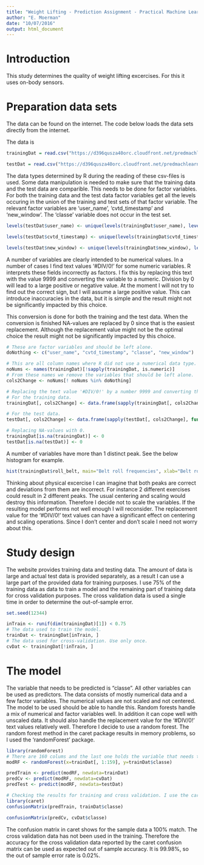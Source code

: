 ```yaml
---
title: "Weight Lifting - Prediction Assignment - Practical Machine Learning"
author: "E. Moerman"
date: "10/07/2016"
output: html_document
---
```


# Introduction

This study determines the quality of weight lifting excercises. For this it uses on-body sensors. 

# Preparation data sets

The data can be found on the internet. The code below loads the data sets directly from the internet.

The data is 

```r
trainingDat = read.csv("https://d396qusza40orc.cloudfront.net/predmachlearn/pml-training.csv")

testDat = read.csv("https://d396qusza40orc.cloudfront.net/predmachlearn/pml-testing.csv")

```

The data types determined by R during the reading of these csv-files is used.
Some data manipulation is needed to make sure that the training data and the test data are comparible. This needs to be done for factor variables. For both the training data and the test data factor variables get all the levels occuring in the union of the training and test sets of that factor variable. The relevant factor variables are 'user_name', 'cvtd_timestamp' and 'new_window'. The 'classe' variable does not occur in the test set.

```r

levels(testDat$user_name) <- unique(levels(trainingDat$user_name), levels(testDat$user_name))

levels(testDat$cvtd_timestamp) <- unique(levels(trainingDat$cvtd_timestamp), levels(testDat$cvtd_timestamp))

levels(testDat$new_window) <- unique(levels(trainingDat$new_window), levels(testDat$cvtd_timestamp))

```

A number of variables are clearly intended to be numerical values. In a number of cases I find text values '#DIV/0!' for some numeric variables. R interprets these fields incorrectly as factors. I fix this by replacing this text with the value 9999 and converting the variable to a numeric. Division by 0 will lead to a large positive or negative value. At the moment I will not try to find out the correct sign, but I will assume a large positive value. This can introduce inaccuracies in the data, but it is simple and the result might not be significantly impacted by this choice. 

This conversion is done for both the training and the test data. When the conversion is finished NA-values are replaced by 0 since that is the easiest replacement. Although the replacement value might not be the optimal choice the result might not be significantly impacted by this choice.

```r
# These are factor variables and should be left alone.
doNothing <- c("user_name", "cvtd_timestamp", "classe", "new_window")

# This are all column names where R did not use a numerical data type. This is caused by the occurrence of text values.
noNums <- names(trainingDat)[!sapply(trainingDat, is.numeric)]
# From these names we remove the variables that should be left alone.
cols2Change <- noNums[! noNums %in% doNothing]

# Replacing the text value '#DIV/0!' by a number 9999 and converting the variable type to numeric
# For the training data.
trainingDat[, cols2Change] <- data.frame(sapply(trainingDat[, cols2Change], function(x) as.numeric(sub("#DIV/0!", 9999, x))))

# For the test data.
testDat[, cols2Change] <- data.frame(sapply(testDat[, cols2Change], function(x) as.numeric(sub("#DIV/0!", 9999, x))))

# Replacing NA-values with 0.
trainingDat[is.na(trainingDat)] <- 0
testDat[is.na(testDat)] <- 0

```

A number of variables have more than 1 distinct peak. See the below histogram for example.

```r

hist(trainingDat$roll_belt, main="Belt roll frequencies", xlab="Belt roll")

```

Thinking about physical excercise I can imagine that both peaks are correct and deviations from them are incorrect. For instance 2 different exercises could result in 2 different peaks. The usual centering and scaling would destroy this information. Therefore I decide not to scale the variables. If the resulting model performs not well enough I will reconsider.
The replacement value for the '#DIV/0!' text values can have a significant effect on centering and scaling operations. Since I don't center and don't scale I need not worry about this.

# Study design
The website provides training data and testing data. The amount of data is large and actual test data is provided separately, as a result I can use a large part of the provided data for training purposes. 
I use 75% of the training data as data to train a model and the remaining part of training data for cross validation purposes. The cross validation data is used a single time in order to determine the out-of-sample error.

```r

set.seed(12344)

inTrain <- runif(dim(trainingDat)[1]) < 0.75
# The data used to train the model.
trainDat <- trainingDat[inTrain, ]
# The data used for cross-validation. Use only once.
cvDat <- trainingDat[!inTrain, ]

```

# The model

The variable that needs to be predicted is "classe". All other variables can be used as predictors.
The data consists of mostly numerical data and a few factor variables. The numerical values are not scaled and not centered.
The model to be used should be able to handle this. Random forests handle a mix of numerical and factor variables well. In addition it can cope well with unscaled data. It should also handle the replacement value for the '#DIV/0!' text values relatively well.
Therefore I decide to use a random forest.
The random forest method in the caret package results in memory problems, so I used the 'randomForest' package.

```r

library(randomForest)
# There are 160 colums and the last one holds the variable that needs to be predicted.
modRF <- randomForest(x=trainDat[, 1:159], y=trainDat$classe)

predTrain <- predict(modRF, newdata=trainDat)
predCv <- predict(modRF, newdata=cvDat)
predTest <- predict(modRF, newdata=testDat)

# Checking the results for training and cross validation. I use the caret package for convenience.
library(caret)
confusionMatrix(predTrain, trainDat$classe)

confusionMatrix(predCv, cvDat$classe)

```

The confusion matrix in caret shows for the sample data a 100% match. The cross validation data has not been used in the training. Therefore the accuracy for the cross validation data reported by the caret confusion matrix can be used as expected out of sample accuracy. It is 99.98%, so the out of sample error rate is 0.02%.
